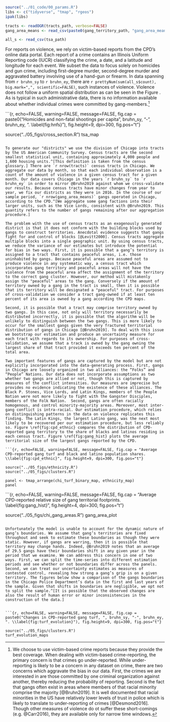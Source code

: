 ```r

source("../01_code/00_params.R")
libs <- c("tidyverse", "tmap", "rgeos")
ipak(libs)

tracts <- readOGR(tracts_path, verbose=FALSE)
gang_area_means <- read_csv(paste0(gang_territory_path, "gang_area_means.csv"))

all_s <- read_csv(tsa_path)

```

For reports on violence, we rely on victim-based reports from the CPD's online data portal. Each report of a crime contains an Illinois Uniform Reporting code (IUCR) classifying the crime, a date, and a latitude and longitude for each event. We subset the data to focus solely on homicides and gun crime, including first-degree murder, second-degree murder and aggravated battery involving use of a hand-gun or firearm. In data spanning from `r bruhn_sy` to `r bruhn_ey`, there are `r prettyNum(sum(all_s$count), big.mark=",", scientific=FALSE)`, such instances of violence. Violence does not follow a uniform spatial distribution as can be seen in the Figure \ref{fig:hnfs}. As is typical in such administrative data, there is no information available about whether individual crimes were committed by gang-members.^[We choose to use victim-based crime reports because they provide the best coverage. When dealing with victim-based crime-reporting, the primary concern is that crimes go under-reported. While under-reporting is likely to be a concern in any dataset on crime, there are two concerns which aggravate the bias in our data. First, the crimes we are interested in are those committed by one criminal organization against another, thereby reducing the probability of reporting.  Second is the fact that gangs often exist in areas where members of that racial minority comprise the majority [@Bruhn2019]. It is well documented that racial minorities in the US have relatively lower levels of trust in police which is likely to translate to under-reporting of crimes [@Desmond2016]. Though other measures of violence do ot suffer these short-comings (e.g. @Carr2016), they are available only for narrow time windows.]

```{r, echo=FALSE, warning=FALSE, message=FALSE, fig.cap = paste0("Homicides and non-fatal shootings per capita ", bruhn_sy, "-", bruhn_ey, ". \\label{fig:hnfs}"), fig.height=9, dpi=300, fig.pos="t"}

source("../05_figs/cross_section.R")
tsa_map

```

To generate our "districts" we use the division of Chicago into tracts by the US American Community Survey. Census tracts are the second smallest statistical unit, containing approximately 4,000 people and 1,600 housing units.^[This definition is taken from the census glossary.] There are `r nrow(tracts)` census tracts in Chicago. We aggregate our data by month, so that each individual observation is a count of the amount of violence in a given census tract for a given month. Our data covers Chicago in the years `r bruhn_sy` to `r bruhn_ey` in order to mirror @Bruhn2019 against whom we cross-validate our results. Because census tracts have minor changes from year to year, we fix our districts as they were in 2016. In the course of our sample period, `r nrow(gang_area_means)` gangs operated in Chicago, according to the CPD.^[We aggregate some gang factions into their larger units, such as the Vice Lords, consistent with @Bruhn2019. This quantity refers to the number of gangs remaining after our aggregation procedure.]

The problem with the use of census tracts as an exogenously generated district is that it does not conform with the building blocks used by gangs to construct territories. Anecdotal evidence suggests that gangs fight for and control of blocks [@Levitt2000]. Census tracts aggregate multiple blocks into a single geographic unit. By using census tracts, we reduce the variance of our estimates but introduce the potential for bias in two ways. First, it is possible that a gang’s territory is assigned to a tract that contains peaceful areas, i.e. those uninhabited by gangs. Because peaceful areas are assumed not to produce violence in any systematic way, a census tract which incorporates gang territory and peaceful areas will not have the violence from the peaceful area affect the assignment of the territory to the correct gang cluster. However, our method will mistakenly assign the "peaceful" areas to the gang. Conversely if the amount of territory owned by a gang in the tract is small, then it is possible that its territory will be designated a "peaceful" tract. For purposes of cross-validation we consider a tract gang-owned if at least ten percent of its area is owned by a gang according the CPD maps.  

Second, it is possible that a tract may comprise territory owned by two gangs. In this case, not only will territory necessarily be distributed incorrectly, it is possible that the algorithm will be unlikely to distinguish between the two gangs. This is more likely to occur for the smallest gangs given the very fractured territorial distribution of gangs in Chicago [@Bruhn2019]. To deal with this issue we bootstrap our estimation and produce an uncertainty measure for each tract with regards to its ownership. For purposes of cross-validation, we assume that a track is owned by the gang owning the largest share of that tract provided it exceeds ten percent of the total area.

Two important features of gangs are captured by the model but are not explicitly incorporated into the data-generating process. First, gangs in Chicago are loosely organized in two alliances: the “Folks” and “People” Nations. Our data does not incorporate assumptions as two whether two gangs are allied or not, though this is captured by measures of the conflict intensities. Our measures are imprecise but provides no evidence indicating the existence of these alliances. The Black P. Stones, Vice Lords, and Latin Kings, members of the People Nation were not more likely to fight with the Gangster Disciples, members of the Folk Nation.  Second, gangs are often racially homogenous, and control minority-majority areas. Moreover, most inter-gang conflict is intra-racial. Our estimation procedure, which relies on distinguishing patterns in the data on violence replicates this finding. The Latin Kings, the largest Latino gang, was the next most likely to be recovered per our estimation procedure, but less reliably so. Figure \ref{fig:cpd_ethnic} compares the distribution of CPD-reported gang territory to the share of blacks and latinos residing in each census tract. Figure \ref{fig:gang_hist} plots the average territorial size of the largest gangs reported by the CPD.

```{r, echo=FALSE, warning=FALSE, message=FALSE, fig.cap = "Average CPD-reported gang turf and black and latino population shares. \\label{fig:cpd_ethnic}", fig.height=9, dpi=300, fig.pos="t"}

source("../05_figs/ethnicity.R")
source("../05_figs/clusters.R")

panel <- tmap_arrange(chi_turf_binary_map, ethnicity_map)
panel

```

```{r, echo=FALSE, warning=FALSE, message=FALSE, fig.cap = "Average CPD-reported relative size of gang territorial footprints. \\label{fig:gang_hist}", fig.height=4, dpi=300, fig.pos="t"}

source("../05_figs/chi_gang_areas.R")
gang_area_plot

``` 

Unfortunately the model is unable to account for the dynamic nature of gang’s boundaries. We assume that gang’s territories are fixed throughout and seek to estimate these boundaries as though they were static. However, if gangs are warring, then it is possible that territory may change hands. Indeed, @Bruhn2019 notes that an average of 29.5 gangs have their boundaries shift in any given year in the period that we examine. We can address this concern in one of two ways. First, we can split the time-series into different estimation periods and see whether or not boundaries differ across the panels. Second, we can treat our uncertainty estimates as measures of contested control, revealing how strong a gang’s grip is on a given territory. The figures below show a comparison of the gangs boundaries in the Chicago Police Department’s data in the first and last years of the sample. Given that shifts in boundaries are negligible, we opt not to split the sample.^[It is possible that the observed changes are also the result of human error or minor inconsistencies in the construction of the data.]


```{r, echo=FALSE, warning=FALSE, message=FALSE, fig.cap = paste0("Changes in CPD-reported gang turf, ", bruhn_sy, "-", bruhn_ey, ". \\label{fig:turf_evolution}"), fig.height=9, dpi=300, fig.pos="t"}

source("../05_figs/clusters.R")
turf_evolution_maps

```


